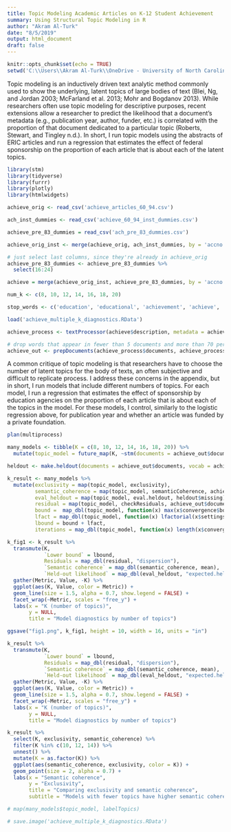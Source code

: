 ```yaml
---
title: Topic Modeling Academic Articles on K-12 Student Achievement
summary: Using Structural Topic Modeling in R
author: "Akram Al-Turk"
date: "8/5/2019"
output: html_document
draft: false
---
```


```r
knitr::opts_chunk$set(echo = TRUE)
setwd('C:\\Users\\Akram Al-Turk\\OneDrive - University of North Carolina at Chapel Hill\\Research\\Dissertation')
```

Topic modeling is an inductively driven text analytic method commonly used to show the underlying, latent topics of large bodies of text (Blei, Ng, and Jordan 2003; McFarland et al. 2013; Mohr and Bogdanov 2013). While researchers often use topic modeling for descriptive purposes, recent extensions allow a researcher to predict the likelihood that a document’s metadata (e.g., publication year, author, funder, etc.) is correlated with the proportion of that document dedicated to a particular topic (Roberts, Stewart, and Tingley n.d.). In short, I run topic models using the abstracts of ERIC articles and run a regression that estimates the effect of federal sponsorship on the proportion of each article that is about each of the latent topics.

```r
library(stm)
library(tidyverse)
library(furrr)
library(plotly)
library(htmlwidgets)
```

```r
achieve_orig <- read_csv('achieve_articles_60_94.csv')

ach_inst_dummies <- read_csv('achieve_60_94_inst_dummies.csv')

achieve_pre_83_dummies = read_csv('ach_pre_83_dummies.csv')

achieve_orig_inst <- merge(achieve_orig, ach_inst_dummies, by = 'accno')

# just select last columns, since they're already in achieve_orig
achieve_pre_83_dummies <- achieve_pre_83_dummies %>% 
  select(16:24)

achieve = merge(achieve_orig_inst, achieve_pre_83_dummies, by = 'accno')
```

```r
num_k <- c(8, 10, 12, 14, 16, 18, 20)

stop_words <- c('education', 'educational', 'achievement', 'achieve', 'quot', 'author', 'authors', 'review', 'study', 'academic', 'studies', 'research', 'paper', 'document', 'report', 'use', 'can', 'may', 'documents', 'will', 'must')
```

```r
load('achieve_multiple_k_diagnostics.RData')
```

```r
achieve_process <- textProcessor(achieve$description, metadata = achieve, onlycharacter = TRUE, stem = FALSE, customstopwords = stop_words)

# drop words that appear in fewer than 5 documents and more than 70 percent of documents (lower.thresh default is fewer than 2)
achieve_out <- prepDocuments(achieve_process$documents, achieve_process$vocab, achieve_process$meta, lower.thresh = 4, upper.thresh = floor(nrow(achieve)*.7))
```

A common critique of topic modeling is that researchers have to choose the number of latent topics for the body of texts, an often subjective and difficult to replicate process. I address these concerns in the appendix, but in short, I run models that include different numbers of topics. For each model, I run a regression that estimates the effect of sponsorship by education agencies on the proportion of each article that is about each of the topics in the model. For these models, I control, similarly to the logistic regression above, for publication year and whether an article was funded by a private foundation.

```r
plan(multiprocess)

many_models <- tibble(K = c(8, 10, 12, 14, 16, 18, 20)) %>%
  mutate(topic_model = future_map(K, ~stm(documents = achieve_out$documents, vocab = achieve_out$vocab, data = achieve_out$meta, K = ., prevalence = ~ s(pub_year) + sponsor_dummy, max.em.its = 75, seed = 1234, verbose = TRUE)))
```

```r
heldout <- make.heldout(documents = achieve_out$documents, vocab = achieve_out$vocab)

k_result <- many_models %>%
  mutate(exclusivity = map(topic_model, exclusivity),
         semantic_coherence = map(topic_model, semanticCoherence, achieve_out$documents),
         eval_heldout = map(topic_model, eval.heldout, heldout$missing),
         residual = map(topic_model, checkResiduals, achieve_out$documents),
         bound =  map_dbl(topic_model, function(x) max(x$convergence$bound)),
         lfact = map_dbl(topic_model, function(x) lfactorial(x$settings$dim$K)),
         lbound = bound + lfact,
         iterations = map_dbl(topic_model, function(x) length(x$convergence$bound)))

k_fig1 <- k_result %>%
  transmute(K,
            `Lower bound` = lbound,
            Residuals = map_dbl(residual, "dispersion"),
            `Semantic coherence` = map_dbl(semantic_coherence, mean),
            `Held-out likelihood` = map_dbl(eval_heldout, "expected.heldout")) %>%
  gather(Metric, Value, -K) %>%
  ggplot(aes(K, Value, color = Metric)) +
  geom_line(size = 1.5, alpha = 0.7, show.legend = FALSE) +
  facet_wrap(~Metric, scales = "free_y") +
  labs(x = "K (number of topics)",
       y = NULL,
       title = "Model diagnostics by number of topics")

ggsave("fig1.png", k_fig1, height = 10, width = 16, units = "in")
```

```r
k_result %>%
  transmute(K,
            `Lower bound` = lbound,
            Residuals = map_dbl(residual, "dispersion"),
            `Semantic coherence` = map_dbl(semantic_coherence, mean),
            `Held-out likelihood` = map_dbl(eval_heldout, "expected.heldout")) %>%
  gather(Metric, Value, -K) %>%
  ggplot(aes(K, Value, color = Metric)) +
  geom_line(size = 1.5, alpha = 0.7, show.legend = FALSE) +
  facet_wrap(~Metric, scales = "free_y") +
  labs(x = "K (number of topics)",
       y = NULL,
       title = "Model diagnostics by number of topics")

k_result %>%
  select(K, exclusivity, semantic_coherence) %>%
  filter(K %in% c(10, 12, 14)) %>%
  unnest() %>%
  mutate(K = as.factor(K)) %>%
  ggplot(aes(semantic_coherence, exclusivity, color = K)) +
  geom_point(size = 2, alpha = 0.7) +
  labs(x = "Semantic coherence",
       y = "Exclusivity",
       title = "Comparing exclusivity and semantic coherence",
       subtitle = "Models with fewer topics have higher semantic coherence for more topics, but lower exclusivity")
```

```r
# map(many_models$topic_model, labelTopics)
```

```r
# save.image('achieve_multiple_k_diagnostics.RData')
```